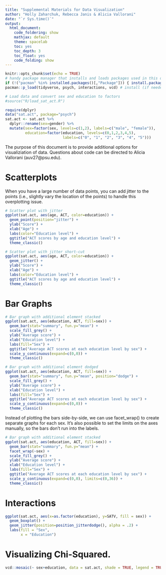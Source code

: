 ```yaml
---
title: "Supplemental Materials for Data Visualization"
author: "Holly Zaharchuk, Rebecca Janis & Alicia Vallorani"
date: "`r Sys.time()`"
output:
  html_document:
    code_foldering: show
    mathjax: default
    theme: spacelab
    toc: yes
    toc_depth: 3
    toc_float: yes
    code_folding: show
---
```


```r
knitr::opts_chunk$set(echo = TRUE)
# handy package manager that installs and loads packages used in this document
if (!("pacman" %in% installed.packages()[,"Package"])) { install.packages("pacman") } 
pacman::p_load(tidyverse, psych, interactions, vcd) # install (if needed) and load packages

# Load data and convert sex and education to factors
#source("R/load_sat_act.R")

require(dplyr)
data("sat.act", package="psych")
sat.act <- sat.act %>% 
  dplyr::rename(sex=gender) %>% 
  mutate(sex=factor(sex, levels=c(1,2), labels=c("male", "female")),
         education=factor(education, levels=c(0,1,2,3,4,5), 
                          labels=c("0", "1", "2", "3", "4", "5")))

```

The purpose of this document is to provide additional options for visualiziation of data. 
Questions about code can be directed to Alicia Vallorani (auv27@psu.edu).

# Scatterplots
When you have a large number of data points, you can add jitter to the points (i.e., slightly vary the location of the points) to handle this overplotting issue.

```r
# Scatter plot with jitter
ggplot(sat.act, aes(age, ACT, color=education)) +
  geom_point(position="jitter") +
  ylab("Score") +
  xlab("Age") +
  labs(color="Education level") +
  ggtitle("ACT scores by age and education level") +
  theme_classic()

# Scatter plot with jitter short-cut
ggplot(sat.act, aes(age, ACT, color=education)) +
  geom_jitter() +
  ylab("Score") +
  xlab("Age") +
  labs(color="Education level") +
  ggtitle("ACT scores by age and education level") +
  theme_classic()
```


# Bar Graphs
```r
# Bar graph with additional element stacked
ggplot(sat.act, aes(education, ACT, fill=sex)) +
  geom_bar(stat="summary", fun.y="mean") +
  scale_fill_grey() +
  ylab("Average score") +
  xlab("Education level") +
  labs(fill="Sex") +
  ggtitle("Average ACT scores at each education level by sex") +
  scale_y_continuous(expand=c(0,0)) +
  theme_classic()

# Bar graph with additional element dodged
ggplot(sat.act, aes(education, ACT, fill=sex)) +
  geom_bar(stat="summary", fun.y="mean", position="dodge") +
  scale_fill_grey() +
  ylab("Average score") +
  xlab("Education level") +
  labs(fill="Sex") +
  ggtitle("Average ACT scores at each education level by sex") +
  scale_y_continuous(expand=c(0,0)) +
  theme_classic()
```

Instead of plotting the bars side-by-side, we can use facet_wrap() to create separate graphs for each sex. 
It's also possible to set the limits on the axes manually, so the bars don't run into the labels.

```r
# Bar graph with additional element stacked
ggplot(sat.act, aes(education, ACT, fill=sex)) +
  geom_bar(stat="summary", fun.y="mean") +
  facet_wrap(~sex) +
  scale_fill_grey() +
  ylab("Average score") +
  xlab("Education level") +
  labs(fill="Sex") +
  ggtitle("Average ACT scores at each education level by sex") +
  scale_y_continuous(expand=c(0,0), limits=c(0,36)) +
  theme_classic()
```

# Interactions
```r
ggplot(sat.act, aes(x=as.factor(education), y=SATV, fill = sex)) +
  geom_boxplot() + 
  geom_jitter(position=position_jitterdodge(), alpha = .2) + 
  labs(fill = "Sex",
       x = "Education")
```

# Visualizing Chi-Squared.
```r
vcd::mosaic(~ sex+education, data = sat.act, shade = TRUE, legend = TRUE)
```
